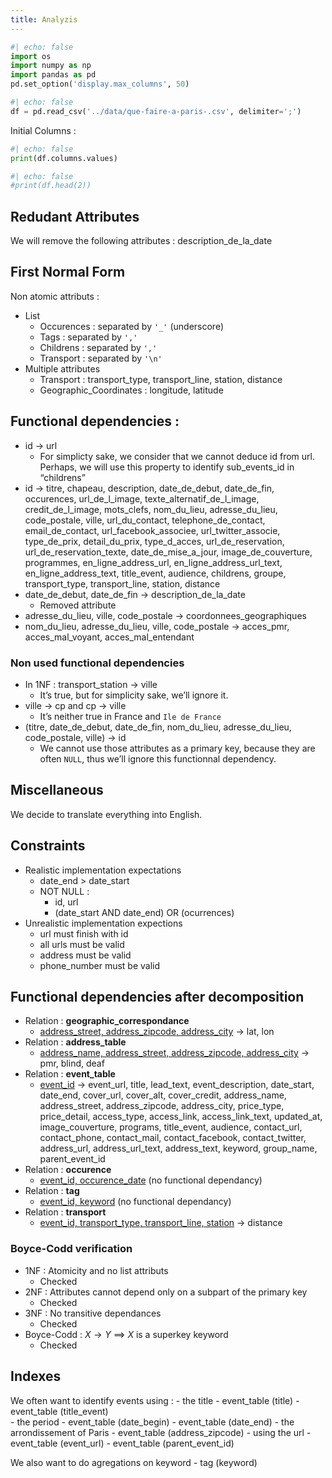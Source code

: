 ```yaml
---
title: Analyzis
---
```


```python
#| echo: false
import os
import numpy as np
import pandas as pd
pd.set_option('display.max_columns', 50)
```

```python
#| echo: false
df = pd.read_csv('../data/que-faire-a-paris-.csv', delimiter=';')
```

Initial Columns :
```python
#| echo: false
print(df.columns.values)
```

<!-- Heading of the original dataset : -->
```python
#| echo: false
#print(df.head(2))
```

## Redudant Attributes

We will remove the following attributes : description_de_la_date

## First Normal Form

Non atomic attributs :

- List
    - Occurences : separated by ``'_'`` (underscore)
    - Tags : separated by ``','``
    - Childrens : separated by ``','``
    - Transport : separated by ``'\n'``
- Multiple attributes
    - Transport : transport_type,  transport_line, station, distance
    - Geographic_Coordinates : longitude, latitude

## Functional dependencies :
- id $\to$ url 
    - For simplicty sake, we consider that we cannot deduce id from url. Perhaps, we will use this property to identify sub_events_id in "childrens"
- id $\to$ titre, chapeau, description, date_de_debut, date_de_fin, occurences, url_de_l_image, texte_alternatif_de_l_image, credit_de_l_image, mots_clefs, nom_du_lieu, adresse_du_lieu, code_postale, ville, url_du_contact, telephone_de_contact, email_de_contact, url_facebook_associee, url_twitter_associe, type_de_prix, detail_du_prix, type_d_acces, url_de_reservation, url_de_reservation_texte, date_de_mise_a_jour, image_de_couverture, programmes, en_ligne_address_url, en_ligne_address_url_text, en_ligne_address_text, title_event, audience, childrens, groupe, transport_type,  transport_line, station, distance
- date_de_debut, date_de_fin $\to$ description_de_la_date
    - Removed attribute
- adresse_du_lieu, ville, code_postale $\to$ coordonnees_geographiques
- nom_du_lieu, adresse_du_lieu, ville, code_postale -> acces_pmr, acces_mal_voyant, acces_mal_entendant

### Non used functional dependencies
- In 1NF : transport_station $\to$ ville
    - It's true, but for simplicity sake, we'll ignore it.
- ville $\to$ cp and cp $\to$ ville
    - It's neither true in France and ``Ile de France``
- (titre, date_de_debut, date_de_fin, nom_du_lieu, adresse_du_lieu, code_postale, ville) $\to$ id
    - We cannot use those attributes as a primary key, because they are often `NULL`, thus we'll ignore this functionnal dependency. 

## Miscellaneous

We decide to translate everything into English.

## Constraints
- Realistic implementation expectations
    - date_end > date_start
    - NOT NULL :
        - id, url
        - (date_start AND date_end) OR (ocurrences)
- Unrealistic implementation expections
    - url must finish with id
    - all urls must be valid
    - address must be valid
    - phone_number must be valid

## Functional dependencies after decomposition

- Relation : **geographic_correspondance**
    - [address_street, address_zipcode, address_city]{.underline} $\to$ lat, lon
- Relation : **address_table**
    - [address_name, address_street, address_zipcode, address_city]{.underline} $\to$ pmr, blind, deaf

- Relation : **event_table** 
    - [event_id]{.underline} $\to$ event_url, title, lead_text, event_description, date_start, date_end, cover_url, cover_alt, cover_credit, address_name, address_street, address_zipcode, address_city, price_type, price_detail, access_type, access_link, access_link_text, updated_at, image_couverture, programs, title_event, audience, contact_url, contact_phone, contact_mail, contact_facebook, contact_twitter, address_url, address_url_text, address_text, keyword, group_name, parent_event_id

- Relation : **occurence**
    - [event_id, occurence_date]{.underline} (no functional dependancy)
- Relation : **tag**
    - [event_id, keyword]{.underline} (no functional dependancy)

- Relation : **transport**
    - [event_id, transport_type, transport_line, station]{.underline} $\to$ distance

### Boyce-Codd verification
- 1NF : Atomicity and no list attributs 
    - Checked
- 2NF : Attributes cannot depend only on a subpart of the primary key
    - Checked
- 3NF : No transitive dependances
    - Checked
- Boyce-Codd : $X \to Y$ $\implies$ $X$ is a superkey keyword
    - Checked

## Indexes

We often want to identify events using :
- the title
    - event_table (title)
    - event_table (title_event)   
- the period
    - event_table (date_begin)
    - event_table (date_end)
- the arrondissement of Paris
    - event_table (address_zipcode)
- using the url
    - event_table (event_url)
- event_table (parent_event_id)

We also want to do agregations on keyword
    - tag (keyword)

